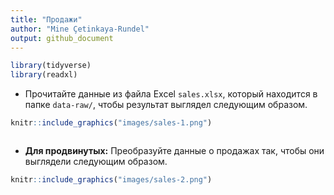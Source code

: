 ```yaml
---
title: "Продажи"
author: "Mine Çetinkaya-Rundel"
output: github_document
---
```


```r
library(tidyverse)
library(readxl)
```

-   Прочитайте данные из файла Excel `sales.xlsx`, который находится в папке `data-raw/`, чтобы результат выглядел следующим образом.

```r
knitr::include_graphics("images/sales-1.png")
```

```r

```

-   **Для продвинутых:** Преобразуйте данные о продажах так, чтобы они выглядели следующим образом.

```r
knitr::include_graphics("images/sales-2.png")
```

```r

```
